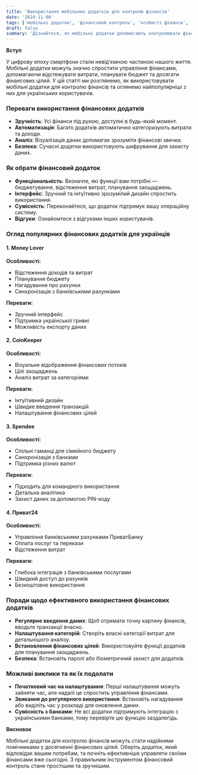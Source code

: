 ```yaml
---
title: 'Використання мобільних додатків для контролю фінансів'
date: '2024-11-08'
tags: ['мобільні додатки', 'фінансовий контроль', 'особисті фінанси', 'Україна']
draft: false
summary: 'Дізнайтеся, як мобільні додатки допомагають контролювати фінанси та покращити управління особистим бюджетом. Огляд найкращих фінансових додатків для українців.'
---
```


**Вступ**

У цифрову епоху смартфони стали невід'ємною частиною нашого життя. Мобільні додатки можуть значно спростити управління фінансами, допомагаючи відстежувати витрати, планувати бюджет та досягати фінансових цілей. У цій статті ми розглянемо, як використовувати мобільні додатки для контролю фінансів та оглянемо найпопулярніші з них для українських користувачів.

### Переваги використання фінансових додатків

- **Зручність**: Усі фінанси під рукою, доступні в будь-який момент.
- **Автоматизація**: Багато додатків автоматично категоризують витрати та доходи.
- **Аналіз**: Візуалізація даних допомагає зрозуміти фінансові звички.
- **Безпека**: Сучасні додатки використовують шифрування для захисту даних.

### Як обрати фінансовий додаток

- **Функціональність**: Визначте, які функції вам потрібні — бюджетування, відстеження витрат, планування заощаджень.
- **Інтерфейс**: Зручний та інтуїтивно зрозумілий дизайн спростить використання.
- **Сумісність**: Переконайтеся, що додаток підтримує вашу операційну систему.
- **Відгуки**: Ознайомтеся з відгуками інших користувачів.

### Огляд популярних фінансових додатків для українців

#### 1. **Money Lover**

**Особливості:**

- Відстеження доходів та витрат
- Планування бюджету
- Нагадування про рахунки
- Синхронізація з банківськими рахунками

**Переваги:**

- Зручний інтерфейс
- Підтримка української гривні
- Можливість експорту даних

#### 2. **CoinKeeper**

**Особливості:**

- Візуальне відображення фінансових потоків
- Цілі заощаджень
- Аналіз витрат за категоріями

**Переваги:**

- Інтуїтивний дизайн
- Швидке введення транзакцій
- Налаштування фінансових цілей

#### 3. **Spendee**

**Особливості:**

- Спільні гаманці для сімейного бюджету
- Синхронізація з банками
- Підтримка різних валют

**Переваги:**

- Підходить для командного використання
- Детальна аналітика
- Захист даних за допомогою PIN-коду

#### 4. **Приват24**

**Особливості:**

- Управління банківськими рахунками ПриватБанку
- Оплата послуг та перекази
- Відстеження витрат

**Переваги:**

- Глибока інтеграція з банківськими послугами
- Швидкий доступ до рахунків
- Безкоштовне використання

### Поради щодо ефективного використання фінансових додатків

- **Регулярне введення даних**: Щоб отримати точну картину фінансів, вводьте транзакції вчасно.
- **Налаштування категорій**: Створіть власні категорії витрат для детальнішого аналізу.
- **Встановлення фінансових цілей**: Використовуйте функції додатків для планування заощаджень.
- **Безпека**: Встановіть паролі або біометричний захист для додатків.

### Можливі виклики та як їх подолати

- **Початковий час на налаштування**: Перші налаштування можуть зайняти час, але надалі це спростить управління фінансами.
- **Звикання до регулярного використання**: Встановіть нагадування або виділіть час у розкладі для оновлення даних.
- **Сумісність з банками**: Не всі додатки підтримують інтеграцію з українськими банками, тому перевірте цю функцію заздалегідь.

**Висновок**

Мобільні додатки для контролю фінансів можуть стати надійними помічниками у досягненні фінансових цілей. Оберіть додаток, який відповідає вашим потребам, та почніть ефективніше управляти своїми фінансами вже сьогодні. З правильним інструментом фінансовий контроль стане простішим та зручнішим.
